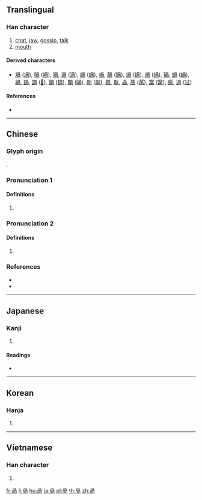 {{character info/new}}
{{also|呙}}
==Translingual==

===Han character===
{{Han char|rn=30|rad=口|as=06|sn=9|four=77227|canj=BBR|ids=⿵冎口}}

# [[chat]], [[jaw]], [[gossip]], [[talk]]
# [[mouth]]

====Derived characters====
* [[堝]] ([[埚]]), [[喎]] ([[㖞]]), [[猧]], [[渦]] ([[涡]]), [[媧]] ([[娲]]), [[楇]], [[腡]] ([[脶]]), [[煱]] ([[㶽]]), [[禍]] ([[祸]]), [[碢]], [[蝸]] ([[蜗]]), [[緺]], [[踻]], [[諣]] ([[𫍩]]), [[鍋]] ([[锅]]), [[騧]] ([[䯄]]), [[剮]] ([[剐]]), [[旤]], [[歄]], [[卨]], [[萵]] ([[莴]]), [[窩]] ([[窝]]), [[瘑]], [[過]] ([[过]])

====References====
* {{Han ref|kx=0188.040|dkj=03573|dj=0407.040|hdz=10616.010|uh=54BC|ud=21692|bh=CE4A|bd=52810}}

----

==Chinese==
{{zh-forms|s=呙}}

===Glyph origin===
{{Han etym}}
{{Han compound|冎|口|c1=p|c2=s|ls=psc}}.

===Pronunciation 1===
{{zh-pron
|m=hé,guǎ,wō,wǒ,guō,wāi
|c=waa1,kwaa1
|mc=
|oc=
|cat=
}}
{{attention|zh|distribute mc/oc}}

====Definitions====
{{zh-hanzi}}

# {{rfdef|zh}}

===Pronunciation 2===
{{zh-pron
|m=
|c=gwo1
|mc=
|oc=
|cat=
}}
{{rfp|cmn|Mandarin}}

====Definitions====
{{zh-hanzi}}

# {{surname|lang=zh}}

===References===
* {{R:twedu|B00327}}
* {{R:yue:Hanzi}}

----

==Japanese==

===Kanji===
{{ja-kanji|grade=|rs=口06}}

# {{defn|lang=ja|sort=口06}}

====Readings====
* {{ja-readings|goon=[[け]] (ke)|kanon=[[か]] (ka), [[かい]] (kai)|kun=[[よこしま]] (yokoshima)}}

----

==Korean==

===Hanja===
{{ko-hanja|hangeul=괘|rv=gwae|mr=kwae|y=kway}}

# {{defn|lang=ko|sort=口06}}

----

==Vietnamese==

===Han character===
{{vi-hantu|[[oà]], [[oa]], [[ùa]], [[ua]], [[uả]]|rs=口06}}

# {{defn|lang=vi}}

[[fr:咼]]
[[li:咼]]
[[hu:咼]]
[[ja:咼]]
[[pl:咼]]
[[th:咼]]
[[zh:咼]]